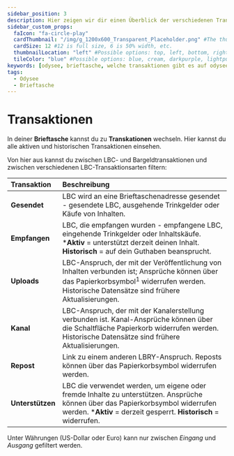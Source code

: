 ---
sidebar_position: 3
description: Hier zeigen wir dir einen Überblick der verschiedenen Transaktionen, die es auf Odysee gibt.
sidebar_custom_props:
  faIcon: "fa-circle-play"
  cardThumbnail: "/img/g_1200x600_Transparent_Placeholder.png" #The thumbnail on the category card.
  cardSize: 12 #12 is full size, 6 is 50% width, etc.
  thumbnailLocation: "left" #Possible options: top, left, bottom, right, none
  tileColor: "blue" #Possible options: blue, cream, darkpurple, lightpurple, mauve, orange, pink, none
keywords: [odysee, brieftasche, welche transaktionen gibt es auf odysee, transaktionsarten auf odysee, was bedeuten die transaktionen, was istt eine transaktion]
tags:
  - Odysee
  - Brieftasche
---

# Transaktionen

In deiner **Brieftasche** kannst du zu **Transkationen** wechseln. Hier kannst du alle aktiven und historischen Transaktionen einsehen. 

Von hier aus kannst du zwischen LBC- und Bargeldtransaktionen und zwischen verschiedenen LBC-Transaktionsarten filtern: 

| Transaktion | Beschreibung |
| :- | :- |
| **Gesendet** | LBC wird an eine Brieftaschenadresse gesendet - gesendete LBC, ausgehende Trinkgelder oder Käufe von Inhalten.
| **Empfangen** | LBC, die empfangen wurden - empfangene LBC, eingehende Trinkgelder oder Inhaltskäufe. ***Aktiv** = unterstützt derzeit deinen Inhalt. **Historisch** = auf dein Guthaben beansprucht.  
| **Uploads** | LBC-Anspruch, der mit der Veröffentlichung von Inhalten verbunden ist; Ansprüche können über das Papierkorbsymbol<sup>1</sup> widerrufen werden. Historische Datensätze sind frühere Aktualisierungen.
| **Kanal** | LBC-Anspruch, der mit der Kanalerstellung verbunden ist. Kanal-Ansprüche können über die Schaltfläche Papierkorb widerrufen werden. Historische Datensätze sind frühere Aktualisierungen.
| **Repost** | Link zu einem anderen LBRY-Anspruch. Reposts können über das Papierkorbsymbol widerrufen werden.
| **Unterstützen** | LBC die verwendet werden, um eigene oder fremde Inhalte zu unterstützen. Ansprüche können über das Papierkorbsymbol widerrufen werden. ***Aktiv** = derzeit gesperrt. **Historisch** = widerrufen. 

Unter Währungen (US-Dollar oder Euro) kann nur zwischen *Eingang* und *Ausgang* gefiltert werden.
